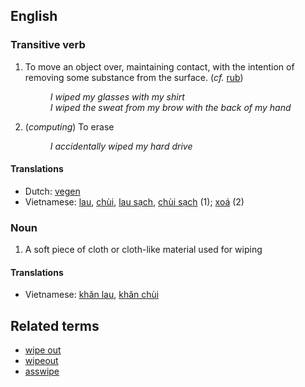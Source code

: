 == English ==

=== Transitive verb ===

# To move an object over, maintaining contact, with the intention of removing some substance from the surface. (''cf.'' [[rub]])
#: ''I wiped my glasses with my shirt''
#: ''I wiped the sweat from my brow with the back of my hand''
# (''computing'') To erase
#: ''I accidentally wiped my hard drive''

==== Translations ====
*Dutch: [[vegen]]
*Vietnamese: [[lau]], [[chùi]], [[lau sạch]], [[chùi sạch]] (1); [[xoá]] (2)

=== Noun ===

# A soft piece of cloth or cloth-like material used for wiping

====Translations====
*Vietnamese: [[khăn lau]], [[khăn chùi]]

== Related terms ==

* [[wipe out]]
* [[wipeout]]
* [[asswipe]]